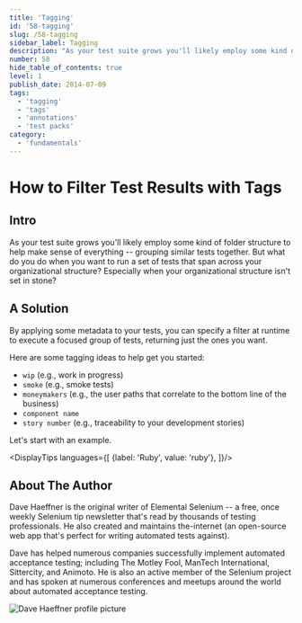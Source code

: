 ```yaml
---
title: 'Tagging'
id: '58-tagging'
slug: /58-tagging
sidebar_label: Tagging
description: "As your test suite grows you'll likely employ some kind of folder structure to help make sense of everything -- grouping similar tests together. But what do you do when you want to run a set of tests that span across your organizational structure? Especially when your organizational structure isn't set in stone?"
number: 58
hide_table_of_contents: true
level: 1
publish_date: 2014-07-09
tags:
  - 'tagging'
  - 'tags'
  - 'annotations'
  - 'test packs'
category:
  - 'fundamentals'
---
```


# How to Filter Test Results with Tags

## Intro

As your test suite grows you'll likely employ some kind of folder structure to help make sense of everything --
grouping similar tests together. But what do you do when you want to run a set of tests that span across your
organizational structure? Especially when your organizational structure isn't set in stone?

## A Solution

By applying some metadata to your tests, you can specify a filter at runtime to execute a focused group of tests,
returning just the ones you want.

Here are some tagging ideas to help get you started:

+ `wip` (e.g., work in progress)
+ `smoke` (e.g., smoke tests)
+ `moneymakers` (e.g., the user paths that correlate to the bottom line of the business)
+ `component name`
+ `story number` (e.g., traceability to your development stories)

Let's start with an example.




<DisplayTips languages={[
    {label: 'Ruby', value: 'ruby'},
]}/>


## About The Author

Dave Haeffner is the original writer of Elemental Selenium -- a free, once weekly Selenium tip newsletter that's read
by thousands of testing professionals. He also created and maintains the-internet (an open-source web app that's
perfect for writing automated tests against).

Dave has helped numerous companies successfully implement automated acceptance testing; including The Motley Fool,
ManTech International, Sittercity, and Animoto. He is also an active member of the Selenium project and has spoken
at numerous conferences and meetups around the world about automated acceptance testing.

![Dave Haeffner profile picture](/img/authors/dave-haeffner.jpeg#author-img 'a title')




